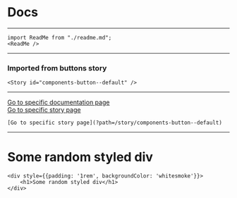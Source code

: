 
<Meta title="Storybook/docs/Overview" />

# Docs

---

<ReadMe />

```
import ReadMe from "./readme.md";
<ReadMe />
```

---

### Imported from buttons story

<Story id="components-button--default" />

```
<Story id="components-button--default" />
```

---

[Go to specific documentation page](?path=/docs/components-button--default)<br />
[Go to specific story page](?path=/story/components-button--default)

```
[Go to specific story page](?path=/story/components-button--default)
```

---

<div style={{padding: '1rem', backgroundColor: 'whitesmoke'}}>
    <h1>Some random styled div</h1>
</div>

```
<div style={{padding: '1rem', backgroundColor: 'whitesmoke'}}>
    <h1>Some random styled div</h1>
</div>
```
